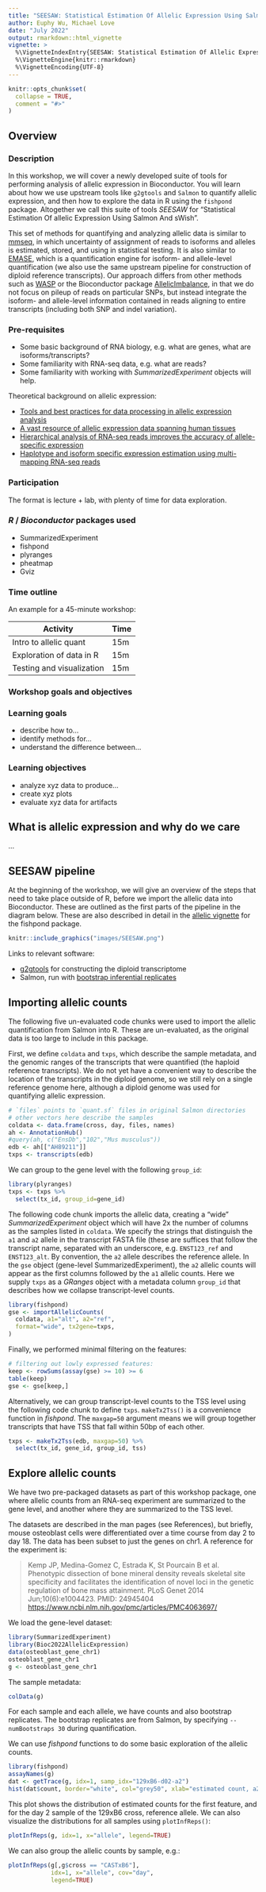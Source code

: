 ```yaml
---
title: "SEESAW: Statistical Estimation Of Allelic Expression Using Salmon And Swish"
author: Euphy Wu, Michael Love
date: "July 2022"
output: rmarkdown::html_vignette
vignette: >
  %\VignetteIndexEntry{SEESAW: Statistical Estimation Of Allelic Expression Using Salmon And Swish}
  %\VignetteEngine{knitr::rmarkdown}
  %\VignetteEncoding{UTF-8}
---
```


```r
knitr::opts_chunk$set(
  collapse = TRUE,
  comment = "#>"
)
```

## Overview

### Description

In this workshop, we will cover a newly developed suite of tools for
performing analysis of allelic expression in Bioconductor. You
will learn about how we use upstream tools like `g2gtools` and
`Salmon` to quantify allelic expression, and then how to explore the
data in R using the `fishpond` package. Altogether we call this suite
of tools *SEESAW* for
"Statistical Estimation Of allelic Expression Using Salmon And sWish".

This set of methods for quantifying and analyzing allelic data is
similar to 
[mmseq](https://github.com/eturro/mmseq), 
in which uncertainty of assignment of reads to isoforms and alleles is
estimated, stored, and using in statistical testing.
It is also similar to 
[EMASE](https://emase.readthedocs.io/en/latest/index.html), which is a
quantification engine for isoform- and allele-level quantification
(we also use the same upstream pipeline for construction of diploid
reference transcripts).
Our approach differs from other methods such as 
[WASP](https://github.com/bmvdgeijn/WASP)
or the Bioconductor package
[AllelicImbalance](https://www.bioconductor.org/packages/AllelicImbalance),
in that we do not focus on pileup of reads on particular SNPs, but
instead integrate the isoform- and allele-level information contained
in reads aligning to entire transcripts (including both SNP and indel
variation). 

### Pre-requisites

* Some basic background of RNA biology, e.g. what are genes, what are isoforms/transcripts?
* Some familiarity with RNA-seq data, e.g. what are reads?
* Some familiarity with working with *SummarizedExperiment* objects will help.

Theoretical background on allelic expression:

* [Tools and best practices for data processing in allelic expression analysis](https://doi.org/10.1186/s13059-015-0762-6)
* [A vast resource of allelic expression data spanning human tissues](https://doi.org/10.1186/s13059-020-02122-z)
* [Hierarchical analysis of RNA-seq reads improves the accuracy of allele-specific expression](https://doi.org/10.1093/bioinformatics/bty078)
* [Haplotype and isoform specific expression estimation using multi-mapping RNA-seq reads](https://doi.org/10.1186/gb-2011-12-2-r13)

### Participation

The format is lecture + lab, with plenty of time for data exploration.

### _R_ / _Bioconductor_ packages used

* SummarizedExperiment
* fishpond
* plyranges
* pheatmap
* Gviz

### Time outline

An example for a 45-minute workshop:

| Activity                     | Time |
|------------------------------|------|
| Intro to allelic quant       | 15m  |
| Exploration of data in R     | 15m  |
| Testing and visualization    | 15m  |

### Workshop goals and objectives

### Learning goals

* describe how to...
* identify methods for...
* understand the difference between...

### Learning objectives

* analyze xyz data to produce...
* create xyz plots
* evaluate xyz data for artifacts

## What is allelic expression and why do we care

...

## SEESAW pipeline

At the beginning of the workshop, we will give an overview of the
steps that need to take place outside of R, before we import the
allelic data into Bioconductor. These are outlined as the first parts
of the pipeline in the diagram below. These are also described in
detail in the 
[allelic vignette](https://mikelove.github.io/fishpond/articles/allelic.html) 
for the fishpond package.

```r
knitr::include_graphics("images/SEESAW.png")
```

Links to relevant software: 

* [g2gtools](http://churchill-lab.github.io/g2gtools/) for
  constructing the diploid transcriptome
* Salmon, run with [bootstrap inferential replicates](https://salmon.readthedocs.io/en/latest/salmon.html#numbootstraps)

## Importing allelic counts

The following five un-evaluated code chunks were used to import the
allelic quantification from Salmon into R. These are un-evaluated, as
the original data is too large to include in this package.

First, we define `coldata` and `txps`, which describe the sample
metadata, and the genomic ranges of the transcripts that were
quantified (the haploid reference transcripts). We do not yet have a
convenient way to describe the location of the transcripts in the
diploid genome, so we still rely on a single reference genome here,
although a diploid genome was used for quantifying allelic expression.

```r
# `files` points to `quant.sf` files in original Salmon directories
# other vectors here describe the samples
coldata <- data.frame(cross, day, files, names)
ah <- AnnotationHub()
#query(ah, c("EnsDb","102","Mus musculus"))
edb <- ah[["AH89211"]]
txps <- transcripts(edb)
```

We can group to the gene level with the following `group_id`:

```r
library(plyranges)
txps <- txps %>%
  select(tx_id, group_id=gene_id)
```

The following code chunk imports the allelic data, creating a "wide"
*SummarizedExperiment* object which will have 2x the number of columns
as the samples listed in `coldata`. We specify the strings that
distinguish the `a1` and `a2` allele in the transcript FASTA file 
(these are suffices that follow the transcript name, separated with an
underscore, e.g. `ENST123_ref` and `ENST123_alt`.
By convention, the `a2` allele describes the reference allele.
In the `gse` object (gene-level SummarizedExperiment), the `a2`
allelic counts will appear as the first columns followed by the `a1`
allelic counts. Here we supply `txps` as a *GRanges* object with a
metadata column `group_id` that describes how we collapse
transcript-level counts.


```r
library(fishpond)
gse <- importAllelicCounts(
  coldata, a1="alt", a2="ref",
  format="wide", tx2gene=txps,
)
```

Finally, we performed minimal filtering on the features:

```r
# filtering out lowly expressed features:
keep <- rowSums(assay(gse) >= 10) >= 6
table(keep)
gse <- gse[keep,]
```

Alternatively, we can group transcript-level counts to the TSS level
using the following code chunk to define `txps`. `makeTx2Tss()` is a
convenience function in *fishpond*. The `maxgap=50` argument means we
will group together transcripts that have TSS that fall within 50bp of
each other.

```r
txps <- makeTx2Tss(edb, maxgap=50) %>%
  select(tx_id, gene_id, group_id, tss)
```

## Explore allelic counts

We have two pre-packaged datasets as part of this workshop
package, one where allelic counts from an RNA-seq experiment are
summarized to the gene level, and another where they are summarized to
the TSS level.

The datasets are described in the man pages (see References), but
briefly, mouse osteoblast cells were differentiated over a time course
from day 2 to day 18. The data has been subset to just the genes on
chr1. A reference for the experiment is:

> Kemp JP, Medina-Gomez C, Estrada K, St Pourcain B et al.
> Phenotypic dissection of bone mineral density reveals skeletal site specificity
> and facilitates the identification of novel loci in the genetic regulation of
> bone mass attainment. PLoS Genet 2014 Jun;10(6):e1004423. PMID: 24945404
> <https://www.ncbi.nlm.nih.gov/pmc/articles/PMC4063697/>

We load the gene-level dataset:

```r
library(SummarizedExperiment)
library(Bioc2022AllelicExpression)
data(osteoblast_gene_chr1)
osteoblast_gene_chr1
g <- osteoblast_gene_chr1
```

The sample metadata:

```r
colData(g)
```

For each sample and each allele, we have counts and also bootstrap
replicates. The bootstrap replicates are from Salmon, by specifying
`--numBootstraps 30` during quantification.

We can use *fishpond* functions to do some basic exploration of the
allelic counts. 

```r
library(fishpond)
assayNames(g)
dat <- getTrace(g, idx=1, samp_idx="129xB6-d02-a2")
hist(dat$count, border="white", col="grey50", xlab="estimated count, a2")
```

This plot shows the distribution of estimated counts for the first
feature, and for the day 2 sample of the 129xB6 cross, reference allele.
We can also visualize the distributions for all samples using
`plotInfReps()`:

```r
plotInfReps(g, idx=1, x="allele", legend=TRUE)
```

We can also group the allelic counts by sample, e.g.:

```r
plotInfReps(g[,g$cross == "CASTxB6"],
            idx=1, x="allele", cov="day",
            legend=TRUE)
```
